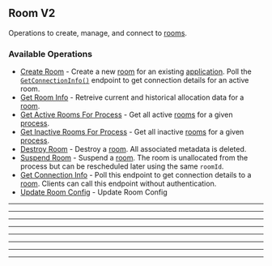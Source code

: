 
## Room V2
Operations to create, manage, and connect to [rooms](https://hathora.dev/docs/concepts/hathora\-entities\#room).

### Available Operations

* [Create Room](/room_v2/create_room) - Create a new [room](https://hathora.dev/docs/concepts/hathora-entities#room) for an existing [application](https://hathora.dev/docs/concepts/hathora-entities#application). Poll the [`GetConnectionInfo()`](https://hathora.dev/api#tag/RoomV2/operation/GetConnectionInfo) endpoint to get connection details for an active room.
* [Get Room Info](/room_v2/get_room_info) - Retreive current and historical allocation data for a [room](https://hathora.dev/docs/concepts/hathora-entities#room).
* [Get Active Rooms For Process](/room_v2/get_active_rooms_for_process) - Get all active [rooms](https://hathora.dev/docs/concepts/hathora-entities#room) for a given [process](https://hathora.dev/docs/concepts/hathora-entities#process).
* [Get Inactive Rooms For Process](/room_v2/get_inactive_rooms_for_process) - Get all inactive [rooms](https://hathora.dev/docs/concepts/hathora-entities#room) for a given [process](https://hathora.dev/docs/concepts/hathora-entities#process).
* [Destroy Room](/room_v2/destroy_room) - Destroy a [room](https://hathora.dev/docs/concepts/hathora-entities#room). All associated metadata is deleted.
* [Suspend Room](/room_v2/suspend_room) - Suspend a [room](https://hathora.dev/docs/concepts/hathora-entities#room). The room is unallocated from the process but can be rescheduled later using the same `roomId`.
* [Get Connection Info](/room_v2/get_connection_info) - Poll this endpoint to get connection details to a [room](https://hathora.dev/docs/concepts/hathora-entities#room). Clients can call this endpoint without authentication.
* [Update Room Config](/room_v2/update_room_config) - Update Room Config

---
<CreateRoom />

---
<GetRoomInfo />

---
<GetActiveRoomsForProcess />

---
<GetInactiveRoomsForProcess />

---
<DestroyRoom />

---
<SuspendRoom />

---
<GetConnectionInfo />

---
<UpdateRoomConfig />
